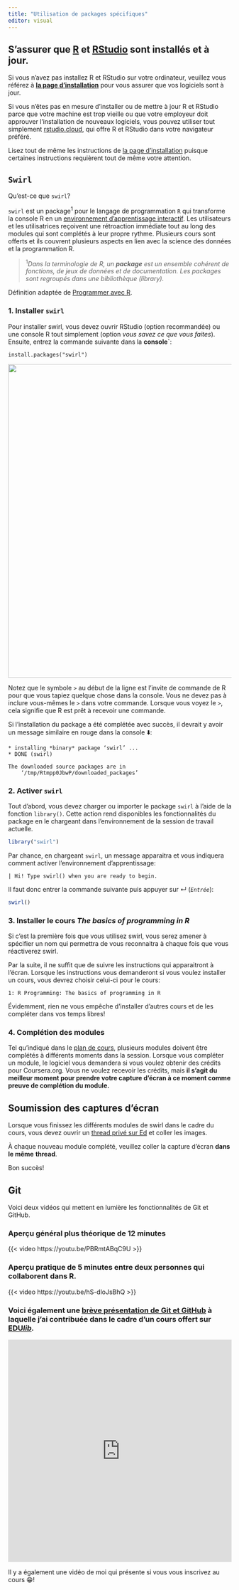 ```yaml
---
title: "Utilisation de packages spécifiques"
editor: visual
---
```


## S'assurer que [R](https://cloud.r-project.org/) et [RStudio](https://rstudio.com/) sont installés et à jour.

Si vous n'avez pas installez R et RStudio sur votre ordinateur, veuillez vous
référez à [**la page d'installation**](/installation.html) pour vous assurer
que vos logiciels sont à jour.

::: callout-important
Si vous n'êtes pas en mesure d'installer ou de mettre à jour R et RStudio parce
que votre machine est trop vieille ou que votre employeur doit approuver
l'installation de nouveaux logiciels, vous pouvez utiliser tout simplement
[rstudio.cloud](rstudio.cloud), qui offre R et RStudio dans votre navigateur
préféré.

Lisez tout de même les instructions de [la page
d'installation](/installation.html) puisque certaines instructions requièrent
tout de même votre attention.
:::

## `Swirl`

Qu'est-ce que `swirl`?

`swirl` est un package^1^ pour le langage de programmation `R` qui transforme
la console R en un [environnement d'apprentissage interactif]{.underline}. Les
utilisateurs et les utilisatrices reçoivent une rétroaction immédiate tout au
long des modules qui sont complétés à leur propre rythme. Plusieurs cours sont
offerts et ils couvrent plusieurs aspects en lien avec la science des données
et la programmation R.

<aside>

> ^1^*Dans la terminologie de R, un **package** est un ensemble cohérent de
> fonctions, de jeux de données et de documentation. Les packages sont
> regroupés dans une bibliothèque (library).*

Définition adaptée de [Programmer avec
R](https://vigou3.gitlab.io/programmer-avec-r/).

</aside>

### 1. Installer `swirl`

Pour installer swirl, vous devez ouvrir RStudio (option recommandée) ou une
console R tout simplement (option *vous savez ce que vous faites*). Ensuite,
entrez la commande suivante dans la **console\`**:

`install.packages("swirl")`

![](assets/img/r-console.png){fig-align="center" width="705"}

<aside>Notez que le symbole `>` au début de la ligne est l'invite de commande
de R pour que vous tapiez quelque chose dans la console. Vous ne devez pas à
inclure vous-mêmes le `>` dans votre commande. Lorsque vous voyez le `>`, cela
signifie que R est prêt à recevoir une commande.</aside>

Si l'installation du package a été complétée avec succès, il devrait y avoir un
message similaire en rouge dans la console ⬇️:

``` {style="color: red;"}
* installing *binary* package ‘swirl’ ...
* DONE (swirl)

The downloaded source packages are in
    ‘/tmp/Rtmpp0JbwP/downloaded_packages’
```

### 2. Activer `swirl`

Tout d'abord, vous devez charger ou importer le package `swirl` à l'aide de la
fonction `library()`. Cette action rend disponibles les fonctionnalités du
package en le chargeant dans l'environnement de la session de travail actuelle.

``` r
library("swirl")
```

Par chance, en chargeant `swirl`, un message apparaitra et vous indiquera
comment activer l'environnement d'apprentissage:

``` {style="color: red;"}
| Hi! Type swirl() when you are ready to begin.
```

Il faut donc entrer la commande suivante puis appuyer sur ↵ (*`Entrée`*):

``` r
swirl()
```

### 3. Installer le cours *The basics of programming in R*

Si c'est la première fois que vous utilisez swirl, vous serez amener à
spécifier un nom qui permettra de vous reconnaitra à chaque fois que vous
réactiverez swirl.

Par la suite, il ne suffit que de suivre les instructions qui apparaitront à
l'écran. Lorsque les instructions vous demanderont si vous voulez installer un
cours, vous devrez choisir celui-ci pour le cours:

    1: R Programming: The basics of programming in R

Évidemment, rien ne vous empêche d'installer d'autres cours et de les compléter
dans vos temps libres!

### 4. Complétion des modules

Tel qu'indiqué dans le [plan de cours](/sylllabus.html), plusieurs modules
doivent être complétés à différents moments dans la session. Lorsque vous
compléter un module, le logiciel vous demandera si vous voulez obtenir des
crédits pour Coursera.org. Vous ne voulez recevoir les crédits, mais **il
s'agit du meilleur moment pour prendre votre capture d'écran à ce moment comme
preuve de complétion du module.**

::: callout-note
## Soumission des captures d'écran

Lorsque vous finissez les différents modules de swirl dans le cadre du cours,
vous devez ouvrir un [thread privé sur
Ed](https://edstem.org/us/courses/6933/discussion/new) et coller les images.

::: callout-important
À chaque nouveau module complété, veuillez coller la capture d'écran **dans le
même** **thread**.
:::
:::

Bon succès!

## Git

Voici deux vidéos qui mettent en lumière les fonctionnalités de Git et GitHub.

### Aperçu général plus théorique de 12 minutes

{{< video https://youtu.be/PBRmtABqC9U >}}

### Aperçu pratique de 5 minutes entre deux personnes qui collaborent dans R.

{{< video https://youtu.be/hS-dloJsBhQ >}}

### Voici également une [brève présentation de Git et GitHub](https://docs.google.com/presentation/d/1Y5m8kVr48OI-iiAKTqeDC0HIhuGsTrUFpOdeGXeFW5o/edit#slide=id.g9cdb53faec_0_0) à laquelle j'ai contribuée dans le cadre d'un cours offert sur [EDU*lib*](https://catalogue.edulib.org/fr/cours/umontreal-isds/)*.*

::: g-col-12
<iframe src="https://docs.google.com/presentation/d/e/2PACX-1vQulOb6UhpZP_cGB6ArZD8Pwahk5YuxVXcVJwFdjWGODVZb4mdxckEPlLoVBAmVoxt-ZXGv2m__1KvR/embed?start=false&amp;loop=false&amp;delayms=3000" frameborder="0" width="100%" height="500" allowfullscreen="true" mozallowfullscreen="true" webkitallowfullscreen="true">

</iframe>
:::

Il y a également une vidéo de moi qui présente si vous vous inscrivez au cours
😁!
